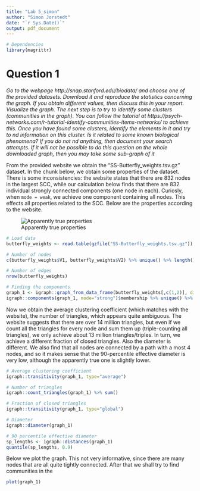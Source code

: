 ```yaml
---
title: "Lab 5_simon"
author: "Simon Jorstedt"
date: "`r Sys.Date()`"
output: pdf_document
---
```


```r
# Dependencies
library(magrittr)
```


# Question 1
*Go to the webpage http://snap.stanford.edu/biodata/ and choose one of the provided datasets. Download it and reproduce the statistics concerning the graph. If you obtain different values, then discuss this in your report. Visualize the graph. The next step is to try to identify some clusters (communities in the graph). You can follow the tutorial at https://psych-networks.com/r-tutorial-identify-communities-items-networks/ to achieve this. Once you have found some clusters, identify the elements in it and try to nd information on this cluster. Is it related to some known biological phenomena? If you do not nd anything, then document your search attempts. If it will not be possible to do this question on the whole downloaded graph, then you may take some sub-graph of it*

From the provided website we obtain the "SS-Butterfly_weights.tsv.gz" dataset. In the chunk below, we obtain some properties of the dataset. There is some inconsistencies: the website states that there are 832 nodes in the largest SCC, while our calculation below finds that there are 832 individual strongly connected components (one node in each). Curiosly, when `mode = weak`, we achieve one component containing all nodes. This effects all properties related to the SCC. Below are the properties according to the website.

![Apparently true properties](butterfly_statistics.png)

```r
# Load data
butterfly_weights <- read.table(gzfile("SS-Butterfly_weights.tsv.gz"))

# Number of nodes
c(butterfly_weights$V1, butterfly_weights$V2) %>% unique() %>% length()

# Number of edges
nrow(butterfly_weights)

# Finding the components
graph_1 <- igraph::graph_from_data_frame(butterfly_weights[,c(1,2)], directed = TRUE)
igraph::components(graph_1, mode="strong")$membership %>% unique() %>% length()
```

Now we obtain the average clustering coefficient (which matches with the website), the number of triangles, which appears quite ambiguous. The website suggests that there are over 14 million triangles, but even if we count all the triangles for every node and sum them up (triple-counting all triangles), we only achieve about 13 million triangles/triples. In turn, we achieve a different fraction of closed triangles. Also the diameter is different. We also find that all nodes are connected by a path with a most 4 nodes, and so it makes sense that the 90-percentile effective diameter is very low, although the apparently true one is slightly lower.

```r
# Average clustering coefficient
igraph::transitivity(graph_1, type="average")

# Number of triangles
igraph::count_triangles(graph_1) %>% sum()

# Fraction of closed triangles
igraph::transitivity(graph_1, type="global")

# Diameter
igraph::diameter(graph_1)

# 90 percentile effective diameter
sp_lengths <- igraph::distances(graph_1)
quantile(sp_lengths, 0.9)
```

Below we plot the graph. This not very informative, since there are many nodes that are all quite tightly connected. After that we shall try to find communities in the 

```r
plot(graph_1)
```









































